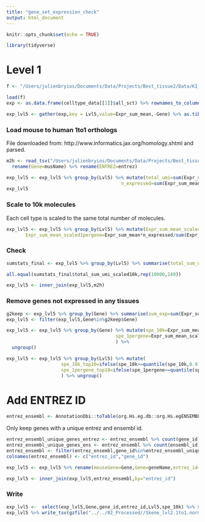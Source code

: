 ```yaml
---
title: "gene_set_expression_check"
output: html_document
---
```


```r
knitr::opts_chunk$set(echo = TRUE)
```

```r
library(tidyverse)
```

# Level 1

```r
f <- "/Users/julienbryios/Documents/Data/Projects/Best_tissue2/Data/KI_lvl2/celltype_data_allKImouse_wtHypo_MergedStriatal_1to1only_level2_thresh0_trim0.rda"
```

```r
load(f)
exp <- as.data.frame(celltype_data[[1]]$all_sct) %>% rownames_to_column("Gene")
```

```R
exp_lvl5 <- gather(exp,key = Lvl5,value=Expr_sum_mean,-Gene) %>% as.tibble()
```

### Load mouse to human 1to1 orthologs

File downloaded from: http://www.informatics.jax.org/homology.shtml and parsed.

```R
m2h <- read_tsv("/Users/julienbryios/Documents/Data/Projects/Best_tissue2/Data/m2h.txt",col_types = "iccccc") %>% select(musName,geneName,entrez) %>%
  rename(Gene=musName) %>% rename(ENTREZ=entrez)
```


```r
exp_lvl5 <- exp_lvl5 %>% group_by(Lvl5) %>% mutate(total_umi=sum(Expr_sum_mean),
                                          n_expressed=sum(Expr_sum_mean>0))
exp_lvl5
```

### Scale to 10k molecules

Each cell type is scaled to the same total number of molecules. 

```R
exp_lvl5 <- exp_lvl5 %>% group_by(Lvl5) %>% mutate(Expr_sum_mean_scaled10k=Expr_sum_mean*10000/sum(Expr_sum_mean),
       Expr_sum_mean_scaled1pergene=Expr_sum_mean*n_expressed/sum(Expr_sum_mean))
```

### Check 

```r
sumstats_final <- exp_lvl5 %>% group_by(Lvl5) %>% summarise(total_sum_umi_scaled10k=sum(Expr_sum_mean_scaled10k),total_sum_umi_scaled1pergene=sum(Expr_sum_mean_scaled1pergene))
```

```r
all.equal(sumstats_final$total_sum_umi_scaled10k,rep(10000,149))
```

```r
exp_lvl5 <- inner_join(exp_lvl5,m2h)
```

### Remove genes not expressed in any tissues

```r
g2keep <- exp_lvl5 %>% group_by(Gene) %>% summarise(sum_exp=sum(Expr_sum_mean)) %>% filter(sum_exp>0)
exp_lvl5 <- filter(exp_lvl5,Gene%in%g2keep$Gene)
```

```r
exp_lvl5 <- exp_lvl5 %>% group_by(Gene) %>% mutate(spe_10k=Expr_sum_mean_scaled10k/sum(Expr_sum_mean_scaled10k),
                                        spe_1pergene=Expr_sum_mean_scaled1pergene/sum(Expr_sum_mean_scaled1pergene),
                                        ) %>%
  ungroup()
```

```r
exp_lvl5 <- exp_lvl5 %>% group_by(Lvl5) %>% mutate(
                    spe_10k_top10=ifelse(spe_10k>=quantile(spe_10k,0.9),1,0),
                    spe_1pergene_top10=ifelse(spe_1pergene>=quantile(spe_1pergene,0.9),1,0),
                    ) %>% ungroup()
```

# Add ENTREZ ID

```R
entrez_ensembl <- AnnotationDbi::toTable(org.Hs.eg.db::org.Hs.egENSEMBL)
```

Only keep genes with a unique entrez and ensembl id.

```r
entrez_ensembl_unique_genes_entrez <- entrez_ensembl %>% count(gene_id) %>% filter(n==1)
entrez_ensembl_unique_genes_ens <- entrez_ensembl %>% count(ensembl_id) %>% filter(n==1)
entrez_ensembl <- filter(entrez_ensembl,gene_id%in%entrez_ensembl_unique_genes_entrez$gene_id & ensembl_id %in% entrez_ensembl_unique_genes_ens$ensembl_id)
colnames(entrez_ensembl) <- c("entrez_id","gene_id")
```

```r
exp_lvl5 <- exp_lvl5 %>% rename(mouseGene=Gene,Gene=geneName,entrez_id=ENTREZ)
```

```r
exp_lvl5 <- inner_join(exp_lvl5,entrez_ensembl,by="entrez_id")
```

### Write

```r
exp_lvl5 <-  select(exp_lvl5,Gene,gene_id,entrez_id,Lvl5,spe_10k) %>% spread(Lvl5,spe_10k)
exp_lvl5 %>% write_tsv(gzfile("../../02_Processed//Skene_lvl2.1to1.norm.txt.gz"))
```
